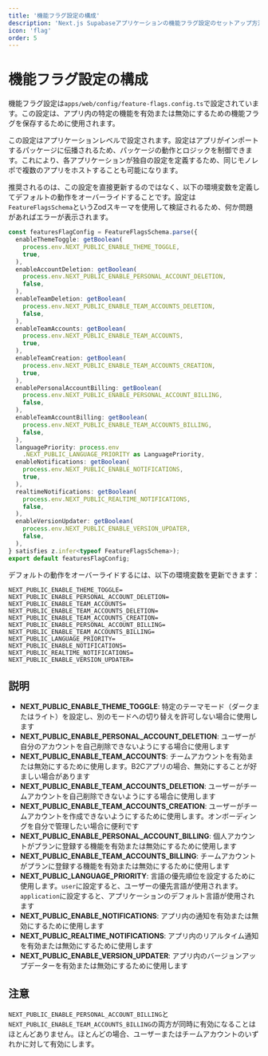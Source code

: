 ```yaml
---
title: '機能フラグ設定の構成'
description: 'Next.js Supabaseアプリケーションの機能フラグ設定のセットアップ方法を学びます'
icon: 'flag'
order: 5
---
```


# 機能フラグ設定の構成

機能フラグ設定は`apps/web/config/feature-flags.config.ts`で設定されています。この設定は、アプリ内の特定の機能を有効または無効にするための機能フラグを保存するために使用されます。

この設定はアプリケーションレベルで設定されます。設定はアプリがインポートするパッケージに伝播されるため、パッケージの動作とロジックを制御できます。これにより、各アプリケーションが独自の設定を定義するため、同じモノレポで複数のアプリをホストすることも可能になります。

推奨されるのは、この設定を直接更新するのではなく、以下の環境変数を定義してデフォルトの動作をオーバーライドすることです。設定は`FeatureFlagsSchema`というZodスキーマを使用して検証されるため、何か問題があればエラーが表示されます。

```ts
const featuresFlagConfig = FeatureFlagsSchema.parse({
  enableThemeToggle: getBoolean(
    process.env.NEXT_PUBLIC_ENABLE_THEME_TOGGLE,
    true,
  ),
  enableAccountDeletion: getBoolean(
    process.env.NEXT_PUBLIC_ENABLE_PERSONAL_ACCOUNT_DELETION,
    false,
  ),
  enableTeamDeletion: getBoolean(
    process.env.NEXT_PUBLIC_ENABLE_TEAM_ACCOUNTS_DELETION,
    false,
  ),
  enableTeamAccounts: getBoolean(
    process.env.NEXT_PUBLIC_ENABLE_TEAM_ACCOUNTS,
    true,
  ),
  enableTeamCreation: getBoolean(
    process.env.NEXT_PUBLIC_ENABLE_TEAM_ACCOUNTS_CREATION,
    true,
  ),
  enablePersonalAccountBilling: getBoolean(
    process.env.NEXT_PUBLIC_ENABLE_PERSONAL_ACCOUNT_BILLING,
    false,
  ),
  enableTeamAccountBilling: getBoolean(
    process.env.NEXT_PUBLIC_ENABLE_TEAM_ACCOUNTS_BILLING,
    false,
  ),
  languagePriority: process.env
    .NEXT_PUBLIC_LANGUAGE_PRIORITY as LanguagePriority,
  enableNotifications: getBoolean(
    process.env.NEXT_PUBLIC_ENABLE_NOTIFICATIONS,
    true,
  ),
  realtimeNotifications: getBoolean(
    process.env.NEXT_PUBLIC_REALTIME_NOTIFICATIONS,
    false,
  ),
  enableVersionUpdater: getBoolean(
    process.env.NEXT_PUBLIC_ENABLE_VERSION_UPDATER,
    false,
  ),
} satisfies z.infer<typeof FeatureFlagsSchema>);
export default featuresFlagConfig;
```

デフォルトの動作をオーバーライドするには、以下の環境変数を更新できます：

```
NEXT_PUBLIC_ENABLE_THEME_TOGGLE=
NEXT_PUBLIC_ENABLE_PERSONAL_ACCOUNT_DELETION=
NEXT_PUBLIC_ENABLE_TEAM_ACCOUNTS=
NEXT_PUBLIC_ENABLE_TEAM_ACCOUNTS_DELETION=
NEXT_PUBLIC_ENABLE_TEAM_ACCOUNTS_CREATION=
NEXT_PUBLIC_ENABLE_PERSONAL_ACCOUNT_BILLING=
NEXT_PUBLIC_ENABLE_TEAM_ACCOUNTS_BILLING=
NEXT_PUBLIC_LANGUAGE_PRIORITY=
NEXT_PUBLIC_ENABLE_NOTIFICATIONS=
NEXT_PUBLIC_REALTIME_NOTIFICATIONS=
NEXT_PUBLIC_ENABLE_VERSION_UPDATER=
```

## 説明

- **NEXT_PUBLIC_ENABLE_THEME_TOGGLE**: 特定のテーマモード（ダークまたはライト）を設定し、別のモードへの切り替えを許可しない場合に使用します
- **NEXT_PUBLIC_ENABLE_PERSONAL_ACCOUNT_DELETION**: ユーザーが自分のアカウントを自己削除できないようにする場合に使用します
- **NEXT_PUBLIC_ENABLE_TEAM_ACCOUNTS**: チームアカウントを有効または無効にするために使用します。B2Cアプリの場合、無効にすることが好ましい場合があります
- **NEXT_PUBLIC_ENABLE_TEAM_ACCOUNTS_DELETION**: ユーザーがチームアカウントを自己削除できないようにする場合に使用します
- **NEXT_PUBLIC_ENABLE_TEAM_ACCOUNTS_CREATION**: ユーザーがチームアカウントを作成できないようにするために使用します。オンボーディングを自分で管理したい場合に便利です
- **NEXT_PUBLIC_ENABLE_PERSONAL_ACCOUNT_BILLING**: 個人アカウントがプランに登録する機能を有効または無効にするために使用します
- **NEXT_PUBLIC_ENABLE_TEAM_ACCOUNTS_BILLING**: チームアカウントがプランに登録する機能を有効または無効にするために使用します
- **NEXT_PUBLIC_LANGUAGE_PRIORITY**: 言語の優先順位を設定するために使用します。`user`に設定すると、ユーザーの優先言語が使用されます。`application`に設定すると、アプリケーションのデフォルト言語が使用されます
- **NEXT_PUBLIC_ENABLE_NOTIFICATIONS**: アプリ内の通知を有効または無効にするために使用します
- **NEXT_PUBLIC_REALTIME_NOTIFICATIONS**: アプリ内のリアルタイム通知を有効または無効にするために使用します
- **NEXT_PUBLIC_ENABLE_VERSION_UPDATER**: アプリ内のバージョンアップデーターを有効または無効にするために使用します

## 注意

`NEXT_PUBLIC_ENABLE_PERSONAL_ACCOUNT_BILLING`と`NEXT_PUBLIC_ENABLE_TEAM_ACCOUNTS_BILLING`の両方が同時に有効になることはほとんどありません。ほとんどの場合、ユーザーまたはチームアカウントのいずれかに対して有効にします。
